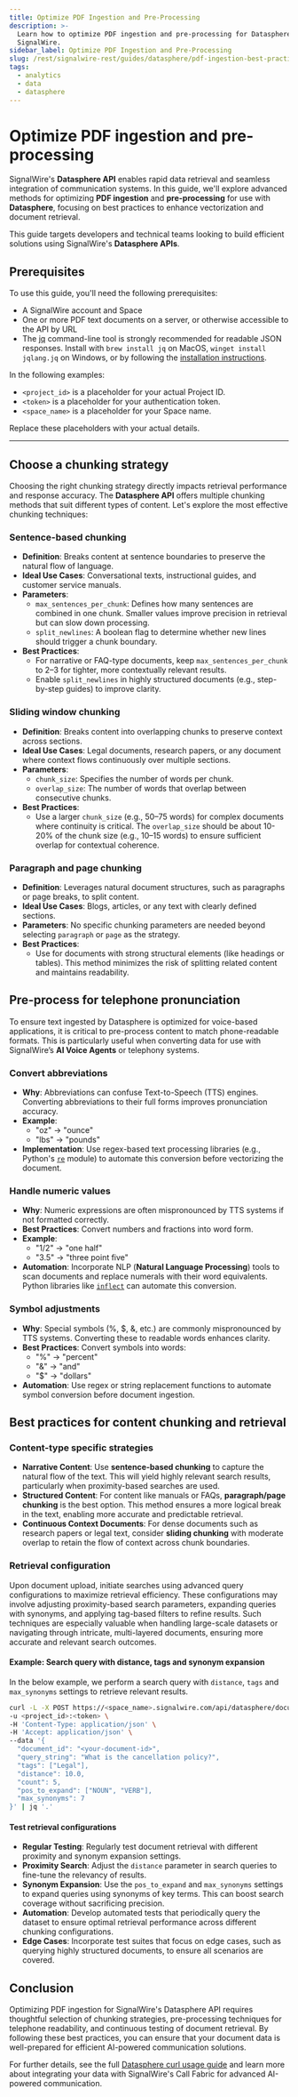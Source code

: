 ```yaml
---
title: Optimize PDF Ingestion and Pre-Processing
description: >-
  Learn how to optimize PDF ingestion and pre-processing for Datasphere on
  SignalWire.
sidebar_label: Optimize PDF Ingestion and Pre-Processing
slug: /rest/signalwire-rest/guides/datasphere/pdf-ingestion-best-practices
tags:
  - analytics
  - data
  - datasphere
---
```


# **Optimize PDF ingestion and pre-processing**

SignalWire's **Datasphere API** enables rapid data retrieval and seamless integration of communication systems.
In this guide, we'll explore advanced methods for optimizing **PDF ingestion** and **pre-processing** for use with **Datasphere**,
focusing on best practices to enhance vectorization and document retrieval.

This guide targets developers and technical teams looking to build efficient solutions using SignalWire's
**Datasphere APIs**.

## **Prerequisites**

To use this guide, you'll need the following prerequisites:

- A SignalWire account and Space
- One or more PDF text documents on a server, or otherwise accessible to the API by URL
- The [jq](https://jqlang.github.io/jq/) command-line tool is strongly recommended for readable JSON responses.
Install with `brew install jq` on MacOS, `winget install jqlang.jq` on Windows, or by following the [installation instructions](https://jqlang.github.io/jq/download/).

In the following examples:

- `<project_id>` is a placeholder for your actual Project ID.
- `<token>` is a placeholder for your authentication token.
- `<space_name>` is a placeholder for your Space name.

Replace these placeholders with your actual details.

---

## **Choose a chunking strategy**

Choosing the right chunking strategy directly impacts retrieval performance and response accuracy.
The **Datasphere API** offers multiple chunking methods that suit different types of content.
Let's explore the most effective chunking techniques:

### Sentence-based chunking
- **Definition**: Breaks content at sentence boundaries to preserve the natural flow of language.
- **Ideal Use Cases**: Conversational texts, instructional guides, and customer service manuals.
- **Parameters**:
  - `max_sentences_per_chunk`: Defines how many sentences are combined in one chunk. Smaller values improve precision in
  retrieval but can slow down processing.
  - `split_newlines`: A boolean flag to determine whether new lines should trigger a chunk boundary.
- **Best Practices**:
  - For narrative or FAQ-type documents, keep `max_sentences_per_chunk` to 2–3 for tighter, more contextually relevant results.
  - Enable `split_newlines` in highly structured documents (e.g., step-by-step guides) to improve clarity.

### Sliding window chunking
- **Definition**: Breaks content into overlapping chunks to preserve context across sections.
- **Ideal Use Cases**: Legal documents, research papers, or any document where context flows continuously over multiple sections.
- **Parameters**:
  - `chunk_size`: Specifies the number of words per chunk.
  - `overlap_size`: The number of words that overlap between consecutive chunks.
- **Best Practices**:
  - Use a larger `chunk_size` (e.g., 50–75 words) for complex documents where continuity is critical.
  The `overlap_size` should be about 10-20% of the chunk size (e.g., 10–15 words) to ensure sufficient overlap for contextual coherence.

### Paragraph and page chunking
- **Definition**: Leverages natural document structures, such as paragraphs or page breaks, to split content.
- **Ideal Use Cases**: Blogs, articles, or any text with clearly defined sections.
- **Parameters**: No specific chunking parameters are needed beyond selecting `paragraph` or `page` as the strategy.
- **Best Practices**:
  - Use for documents with strong structural elements (like headings or tables). This method
  minimizes the risk of splitting related content and maintains readability.

## **Pre-process for telephone pronunciation**

To ensure text ingested by Datasphere is optimized for voice-based applications, it is critical
to pre-process content to match phone-readable formats. This is particularly useful when converting
data for use with SignalWire’s **AI Voice Agents** or telephony systems.

### Convert abbreviations
- **Why**: Abbreviations can confuse Text-to-Speech (TTS) engines. Converting abbreviations to
their full forms improves pronunciation accuracy.
- **Example**:
  - "oz" → "ounce"
  - "lbs" → "pounds"
- **Implementation**: Use regex-based text processing libraries (e.g., Python's [`re`](https://www.w3schools.com/python/python_regex.asp) module)
to automate this conversion before vectorizing the document.

### Handle numeric values
- **Why**: Numeric expressions are often mispronounced by TTS systems if not formatted correctly.
- **Best Practices**: Convert numbers and fractions into word form.
- **Example**:
  - "1/2" → "one half"
  - "3.5" → "three point five"
- **Automation**: Incorporate NLP (**Natural Language Processing**) tools to scan documents and replace numerals with their word equivalents. Python libraries like [`inflect`](https://pypi.org/project/inflect/) can automate this conversion.

### Symbol adjustments

- **Why**: Special symbols (%, $, &, etc.) are commonly mispronounced by TTS systems. Converting these to readable words enhances clarity.
- **Best Practices**: Convert symbols into words:
  - "%" → "percent"
  - "&" → "and"
  - "$" → "dollars"
- **Automation**: Use regex or string replacement functions to automate symbol conversion before document ingestion.

## **Best practices for content chunking and retrieval**

### Content-type specific strategies

- **Narrative Content**: Use **sentence-based chunking** to capture the natural flow of the text. This will yield highly relevant search results, particularly when proximity-based searches are used.
- **Structured Content**: For content like manuals or FAQs, **paragraph/page chunking** is the best option. This method ensures a more logical break in the text, enabling more accurate and predictable retrieval.
- **Continuous Context Documents**: For dense documents such as research papers or legal text, consider **sliding chunking** with moderate overlap to retain the flow of context across chunk boundaries.

### Retrieval configuration

Upon document upload, initiate searches using advanced query configurations to maximize retrieval efficiency.
These configurations may involve adjusting proximity-based search parameters, expanding queries with synonyms,
and applying tag-based filters to refine results. Such techniques are especially valuable when
handling large-scale datasets or navigating through intricate, multi-layered documents, ensuring more accurate and relevant search outcomes.

#### Example: Search query with distance, tags and synonym expansion

In the below example, we perform a search query with `distance`, `tags`  and `max_synonyms` settings to retrieve relevant results.

```bash
curl -L -X POST https://<space_name>.signalwire.com/api/datasphere/documents/search \
-u <project_id>:<token> \
-H 'Content-Type: application/json' \
-H 'Accept: application/json' \
--data '{
  "document_id": "<your-document-id>",
  "query_string": "What is the cancellation policy?",
  "tags": ["Legal"],
  "distance": 10.0,
  "count": 5,
  "pos_to_expand": ["NOUN", "VERB"],
  "max_synonyms": 7
}' | jq '.'
```


#### Test retrieval configurations
- **Regular Testing**: Regularly test document retrieval with different proximity and synonym expansion settings.
- **Proximity Search**: Adjust the `distance` parameter in search queries to fine-tune the relevancy of results.
- **Synonym Expansion**: Use the `pos_to_expand` and `max_synonyms` settings to expand queries using synonyms of key terms. This can boost search coverage without sacrificing precision.
- **Automation**: Develop automated tests that periodically query the dataset to ensure optimal retrieval performance across different chunking configurations.
- **Edge Cases**: Incorporate test suites that focus on edge cases, such as querying highly structured documents, to ensure all scenarios are covered.


## **Conclusion**

Optimizing PDF ingestion for SignalWire's Datasphere API requires thoughtful selection of chunking strategies,
pre-processing techniques for telephone readability, and continuous testing of document retrieval.
By following these best practices, you can ensure that your document data is well-prepared for efficient AI-powered communication solutions.

For further details, see the full [Datasphere curl usage guide](./datasphere-curl-usage.md) and learn more about integrating
your data with SignalWire's Call Fabric for advanced AI-powered communication.
